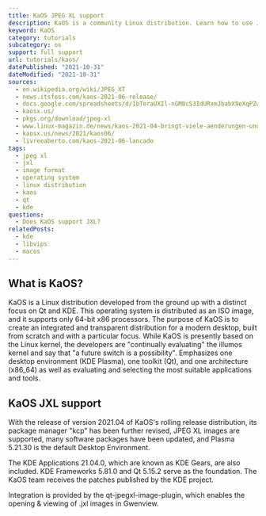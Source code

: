 ```yaml
---
title: KaOS JPEG XL support
description: KaOS is a community Linux distribution. Learn how to use JXL images within KaOS.
keyword: KaOS
category: tutorials
subcategory: os
support: full support
url: tutorials/kaos/
datePublished: "2021-10-31"
dateModified: "2021-10-31"
sources:
  - en.wikipedia.org/wiki/JPEG_XT
  - news.itsfoss.com/kaos-2021-06-release/
  - docs.google.com/spreadsheets/d/1bTeraUXIl-nGM8c53IdURxmJbabX9eXqPZwVSynoH9U/edit#gid=0
  - kaosx.us/
  - pkgs.org/download/jpeg-xl
  - www.linux-magazin.de/news/kaos-2021-04-bringt-viele-aenderungen-und-updates/
  - kaosx.us/news/2021/kaos06/
  - livreeaberto.com/kaos-2021-06-lancado
tags:
  - jpeg xl
  - jxl
  - image format
  - operating system
  - linux distribution
  - kaos
  - qt
  - kde
questions:
  - Does KaOS support JXL?
relatedPosts:
  - kde
  - libvips
  - macos
---
```


## What is KaOS?

KaOS is a Linux distribution developed from the ground up with a distinct focus on Qt and KDE. This operating system is distributed as an ISO image, and it supports only 64-bit x86 processors. The purpose of KaOS is to create an integrated and transparent distribution for a modern desktop, built from scratch and with a particular focus. While KaOS is presently based on the Linux kernel, the developers are "continually evaluating" the illumos kernel and say that "a future switch is a possibility". Emphasizes one desktop environment (KDE Plasma), one toolkit (Qt), and one architecture (x86_64) as well as evaluating and selecting the most suitable applications and tools.

## KaOS JXL support

With the release of version 2021.04 of KaOS's rolling release distribution, its package manager "kcp" has been further revised, JPEG XL images are supported, many software packages have been updated, and Plasma 5.21.30 is the default Desktop Environment.

The KDE Applications 21.04.0, which are known as KDE Gears, are also included. KDE Frameworks 5.81.0 and Qt 5.15.2 serve as the foundation. The KaOS team receives the patches published by the KDE project.

Integration is provided by the qt-jpegxl-image-plugin, which enables the opening & viewing of .jxl images in Gwenview.
